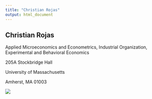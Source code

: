 ```yaml
---
title: "Christian Rojas"
output: html_document
---
```


<style type="text/css">
.title {
  display: none;
}

#getting-started img {
  margin-right: 10px;
}

</style>

<div class="row" style="cooper black: 30px;">
<div class="col-sm-6">

# **Christian Rojas**

Applied Microeconomics and Econometrics, Industrial Organization, Experimental and Behavioral Economics

205A Stockbridge Hall

University of Massachusetts

Amherst, MA 01003



</div>
<div class="col-sm-6">


<a href = "https://lh3.googleusercontent.com/IcmA7VwbJwHv3N66J18uXOhCfhGnScSOuevChwZs8Q9hx9JSRoTJu-k8FV99boktS59hxkYoT_xknLyANn883cmHfSo8yUko9gHf5r31CfTaLpTdNw=w1280">
![](images/2018-06-09 13.18.20.jpg)
</a>
</div>
